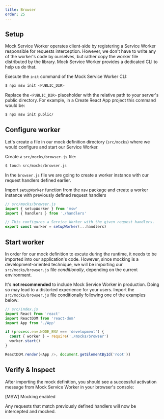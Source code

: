 ```yaml
---
title: Browser
order: 25
---
```


## Setup

Mock Service Worker operates client-side by registering a Service Worker responsible for requests interception. However, we don't have to write any of the worker's code by ourselves, but rather copy the worker file distributed by the library. Mock Service Worker provides a dedicated CLI to help us do that.

<Action>
  Execute the <code>init</code> command of the Mock Service Worker CLI:
</Action>

```bash
$ npx msw init <PUBLIC_DIR>
```

Replace the `<PUBLIC_DIR>` placeholder with the relative path to your server's public directory. For example, in a Create React App project this command would be:

```bash
$ npx msw init public/
```


<PublicDirSnippet />

## Configure worker

Let's create a file in our mock definition directory (`src/mocks`) where we would configure and start our Service Worker.

<Action>
  Create a <code>src/mocks/browser.js</code> file:
</Action>

```bash
$ touch src/mocks/browser.js
```

In the `browser.js` file we are going to create a worker instance with our request handlers defined earlier.

<Action>
  Import <code>setupWorker</code> function from the <code>msw</code> package and
  create a worker instance with previously defined request handlers
</Action>

```js showLineNumbers focusedLines=2,7-8
// src/mocks/browser.js
import { setupWorker } from 'msw'
import { handlers } from './handlers'

// This configures a Service Worker with the given request handlers.
export const worker = setupWorker(...handlers)
```

## Start worker

In order for our mock definition to excute during the runtime, it needs to be imported into our application's code. However, since mocking is a development-oriented technique, we will be importing our `src/mocks/browser.js` file _conditionally_, depending on the current environment.

<Hint mode="warning">
  It's <strong>not recommended</strong> to include Mock Service Worker in
  production. Doing so may lead to a distorted experience for your users.
</Hint>
<Action>
  Import the <code>src/mocks/browser.js</code> file conditionally following one
  of the examples below:
</Action>

```js showLineNumbers focusedLines=6-9
// src/index.js
import React from 'react'
import ReactDOM from 'react-dom'
import App from './App'

if (process.env.NODE_ENV === 'development') {
  const { worker } = require('./mocks/browser')
  worker.start()
}

ReactDOM.render(<App />, document.getElementById('root'))
```

## Verify & Inspect

After importing the mock definition, you should see a successful activation message from Mock Service Worker in your browser's console:

<ConsoleMessage>[MSW] Mocking enabled</ConsoleMessage>

Any requests that match previously defined handlers will now be intercepted and mocked.

